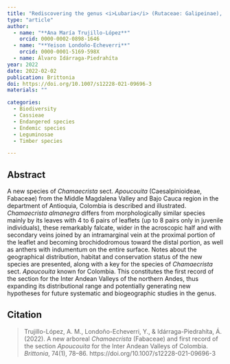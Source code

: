 ```yaml
---
title: "Rediscovering the genus <i>Lubaria</i> (Rutaceae: Galipeinae), a new species and first record for Colombia"
type: "article"
author:
  - name: "**Ana María Trujillo-López**"
    orcid: 0000-0002-0898-1646
  - name: "**Yeison Londoño-Echeverri**"
    orcid: 0000-0001-5169-598X
  - name: Álvaro Idárraga-Piedrahíta
year: 2022
date: 2022-02-02
publication: Brittonia
doi: https://doi.org/10.1007/s12228-021-09696-3
materials: ""

categories:
  - Biodiversity
  - Cassieae
  - Endangered species
  - Endemic species
  - Leguminosae
  - Timber species

---
```


## Abstract

A new species of *Chamaecrista* sect. *Apoucouita* (Caesalpinioideae, Fabaceae) from the Middle Magdalena Valley and Bajo Cauca region in the department of Antioquia, Colombia is described and illustrated. *Chamaecrista almanegra* differs from morphologically similar species mainly by its leaves with 4 to 6 pairs of leaflets (up to 8 pairs only in juvenile individuals), these remarkably falcate, wider in the acroscopic half and with secondary veins joined by an intramarginal vein at the proximal portion of the leaflet and becoming brochidodromous toward the distal portion, as well as anthers with indumentum on the entire surface. Notes about the geographical distribution, habitat and conservation status of the new species are presented, along with a key for the species of *Chamaecrista* sect. *Apoucouita* known for Colombia. This constitutes the first record of the section for the Inter Andean Valleys of the northern Andes, thus expanding its distributional range and potentially generating new hypotheses for future systematic and biogeographic studies in the genus.

## Citation

> Trujillo-López, A. M., Londoño-Echeverri, Y., & Idárraga-Piedrahíta, Á. (2022). A new arboreal *Chamaecrista* (Fabaceae) and first record of the section *Apoucouita* for the Inter Andean Valleys of Colombia. *Brittonia*, 74(1), 78–86. https://doi.org/10.1007/s12228-021-09696-3